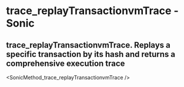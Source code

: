 # trace_replayTransactionvmTrace - Sonic

## trace_replayTransactionvmTrace. Replays a specific transaction by its hash and returns a comprehensive execution trace


<SonicMethod_trace_replayTransactionvmTrace />
